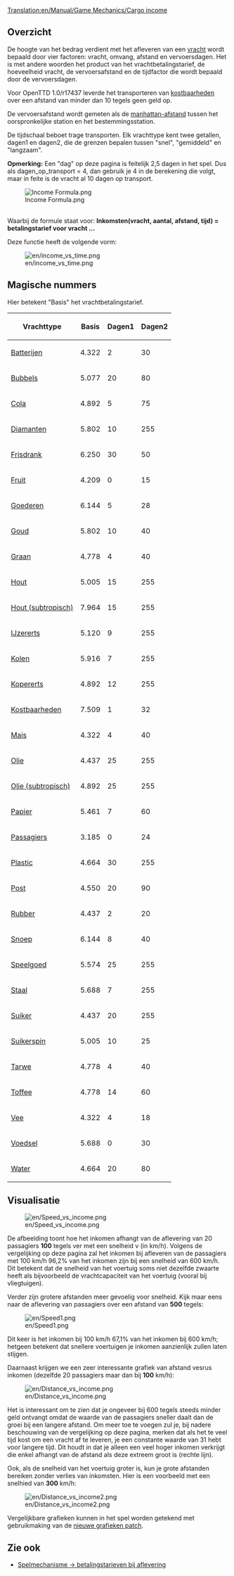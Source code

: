 [[Translation:en/Manual/Game Mechanics/Cargo income]]

==Overzicht==

De hoogte van het bedrag verdient met het afleveren van een [[nl/vracht|vracht]] wordt bepaald door vier factoren: vracht, omvang, afstand en vervoersdagen. Het is met andere woorden het product van het vrachtbetalingstarief, de hoeveelheid vracht, de vervoersafstand en de tijdfactor die wordt bepaald door de vervoersdagen.

Voor OpenTTD 1.0/r17437 leverde het transporteren van [[nl/kostbaarheden|kostbaarheden]] over een afstand van minder dan 10 tegels geen geld op.

De vervoersafstand wordt gemeten als de [http://nl.wikipedia.org/wiki/Manhattan-metriek manhattan-afstand] tussen het oorspronkelijke station en het bestemmingsstation.

De tijdschaal beboet trage transporten. Elk vrachttype kent twee getallen, dagen1 en dagen2, die de grenzen bepalen tussen "snel", "gemiddeld" en "langzaam".

'''Opmerking:''' Een "dag" op deze pagina is feitelijk 2,5 dagen in het spel. Dus als dagen_op_transport = 4, dan gebruik je 4 in de berekening die volgt, maar in feite is de vracht al 10 dagen op transport.

<!--
<math>
I(c,a,d,t)=c_\mathrm{Basis} \cdot a \cdot d \cdot \max\left(31,
\begin{cases}
255 & t \le c_\mathrm{Dagen1} \\
255 - (t-c_\mathrm{Dagen1}) & c_\mathrm{Dagen1} < t \le c_\mathrm{Dagen1} + c_\mathrm{Dagen2} \\
255 - 2(t-c_\mathrm{Dagen1}) + c_\mathrm{Dagen2} & t > c_\mathrm{Dagen1} + c_\mathrm{Dagen2} 
\end{cases}\right)\cdot\frac{1}{2^{21}}
</math>
-->

[[File:en/Income Formula.png|Income Formula.png]]

<br>Waarbij de formule staat voor: '''Inkomsten(vracht, aantal, afstand, tijd) = betalingstarief voor vracht ...'''

Deze functie heeft de volgende vorm:

[[File:en/income vs time.png]]

==Magische nummers==

Hier betekent "Basis" het vrachtbetalingstarief.

{| class="wikitable sortable" style="text-align:right"
! Vrachttype !! Basis !! Dagen1 !! Dagen2
|-
|[[nl/Manual/Base Set/Cargos/Batterijen|Batterijen]]||4.322||2||30
|-
|[[nl/Manual/Base Set/Cargos/Bubbels|Bubbels]]||5.077||20||80
|-
|[[nl/Manual/Base Set/Cargos/Cola|Cola]]||4.892||5||75
|-
|[[nl/Manual/Base Set/Cargos/Diamanten|Diamanten]]||5.802||10||255
|-
|[[nl/Manual/Base Set/Cargos/Frisdrank|Frisdrank]]||6.250||30||50
|-
|[[nl/Manual/Base Set/Cargos/Fruit|Fruit]]||4.209||0||15
|-
|[[nl/Manual/Base Set/Cargos/Goederen|Goederen]]||6.144||5||28
|-
|[[nl/Manual/Base Set/Cargos/Goud|Goud]]||5.802||10||40
|-
|[[nl/Manual/Base Set/Cargos/Graan|Graan]]||4.778||4||40
|-
|[[nl/Manual/Base Set/Cargos/Hout|Hout]]||5.005||15||255
|-
|[[nl/Manual/Base Set/Cargos/Hout|Hout (subtropisch)]]||7.964||15||255
|-
|[[nl/Manual/Base Set/Cargos/IJzererts|IJzererts]]||5.120||9||255
|-
|[[nl/Manual/Base Set/Cargos/Kolen|Kolen]]||5.916||7||255
|-
|[[nl/Manual/Base Set/Cargos/Kopererts|Kopererts]]||4.892||12||255
|-
|[[nl/Manual/Base Set/Cargos/Kostbaarheden|Kostbaarheden]]||7.509||1||32
|-
|[[nl/Manual/Base Set/Cargos/Mais|Mais]]||4.322||4||40
|-
|[[nl/Manual/Base Set/Cargos/Olie|Olie]]||4.437||25||255
|-
|[[nl/Manual/Base Set/Cargos/Olie|Olie (subtropisch)]]||4.892||25||255
|-
|[[nl/Manual/Base Set/Cargos/Papier|Papier]]||5.461||7||60
|-
|[[nl/Manual/Base Set/Cargos/Passagiers|Passagiers]]||3.185||0||24
|-
|[[nl/Manual/Base Set/Cargos/Plastic|Plastic]]||4.664||30||255
|-
|[[nl/Manual/Base Set/Cargos/Post|Post]]||4.550||20||90
|-
|[[nl/Manual/Base Set/Cargos/Rubber|Rubber]]||4.437||2||20
|-
|[[nl/Manual/Base Set/Cargos/Snoep|Snoep]]||6.144||8||40
|-
|[[nl/Manual/Base Set/Cargos/Speelgoed|Speelgoed]]||5.574||25||255
|-
|[[nl/Manual/Base Set/Cargos/Staal|Staal]]||5.688||7||255
|-
|[[nl/Manual/Base Set/Cargos/Suiker|Suiker]]||4.437||20||255
|-
|[[nl/Manual/Base Set/Cargos/Suikerspin|Suikerspin]]||5.005||10||25
|-
|[[nl/Manual/Base Set/Cargos/Tarwe|Tarwe]]||4.778||4||40
|-
|[[nl/Manual/Base Set/Cargos/Toffee|Toffee]]||4.778||14||60
|-
|[[nl/Manual/Base Set/Cargos/Vee|Vee]]||4.322||4||18
|-
|[[nl/Manual/Base Set/Cargos/Voedsel|Voedsel]]||5.688||0||30
|-
|[[nl/Manual/Base Set/Cargos/Water|Water]]||4.664||20||80
|}

==Visualisatie==

[[File:en/Speed vs income.png]]

De afbeelding toont hoe het inkomen afhangt van de aflevering van 20 passagiers '''100''' tegels ver met een snelheid v (in km/h). Volgens de vergelijking op deze pagina zal het inkomen bij afleveren van de passagiers met 100 km/h 96,2% van het inkomen zijn bij een snelheid van 600 km/h. Dit betekent dat de snelheid van het voertuig soms niet dezelfde zwaarte heeft als bijvoorbeeld de vrachtcapaciteit van het voertuig (vooral bij vliegtuigen).

Verder zijn grotere afstanden meer gevoelig voor snelheid. Kijk maar eens naar de aflevering van passagiers over een afstand van '''500''' tegels:

[[File:en/Speed1.png]]

Dit keer is het inkomen bij 100 km/h 67,1% van het inkomen bij 600 km/h; hetgeen betekent dat snellere voertuigen je inkomen aanzienlijk zullen laten stijgen.

Daarnaast krijgen we een zeer interessante grafiek van afstand vesrus inkomen (dezelfde 20 passagiers maar dan bij '''100''' km/h):

[[File:en/Distance vs income.png]]

Het is interessant om te zien dat je ongeveer bij 600 tegels steeds minder geld ontvangt omdat de waarde van de passagiers sneller daalt dan de groei bij een langere afstand. Om meer toe te voegen zul je, bij nadere beschouwing van de vergelijking op deze pagina, merken dat als het te veel tijd kost om een vracht af te leveren, je een constante waarde van 31 hebt voor langere tijd. Dit houdt in dat je alleen een veel hoger inkomen verkrijgt die enkel afhangt van de afstand als deze extreem groot is (rechte lijn).

Ook, als de snelheid van het voertuig groter is, kun je grote afstanden bereiken zonder verlies van inkomsten. Hier is een voorbeeld met een snelhied van '''300''' km/h:

[[File:en/Distance vs income2.png]]

Vergelijkbare grafieken kunnen in het spel worden getekend met gebruikmaking van de [http://www.tt-forums.net/viewtopic.php?f=33&t=31984 nieuwe grafieken patch].

==Zie ook==

*[[nl/Manual/Spelmechanisme#Betalingstarieven_bij_aflevering|Spelmechanisme -> betalingstarieven bij aflevering]]
